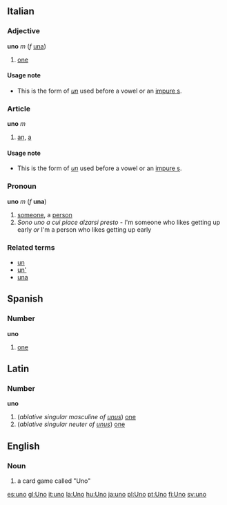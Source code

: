 ==Italian==
===Adjective===
'''uno''' ''m'' (''f'' [[una#Italian|una]])

# [[one]]

====Usage note====
*This is the form of ''[[un#Italian|un]]'' used before a vowel or an [[impure s]].

===Article===
'''uno''' ''m''

#[[an]], [[a]]

====Usage note====
*This is the form of ''[[un#Italian|un]]'' used before a vowel or an [[impure s]].

===Pronoun===
'''uno''' ''m'' (''f'' '''una''')

#[[someone]], a [[person]]
#''Sono uno a cui piace alzarsi presto'' - I'm someone who likes getting up early ''or'' I'm a person who likes getting up early

===Related terms===
*[[un#Italian|un]]
*[[un'#Italian|un']]
*[[una#Italian|una]]


==Spanish==
===Number===
'''uno'''

#[[one]]

==Latin==
===Number===
'''uno'''

#(''ablative singular masculine of [[unus]]'') [[one]]
#(''ablative singular neuter of [[unus]]'') [[one]]

==English==
===Noun===
#a card game called "Uno"

[[es:uno]]
[[gl:Uno]]
[[it:uno]]
[[la:Uno]]
[[hu:Uno]]
[[ja:uno]]
[[pl:Uno]]
[[pt:Uno]]
[[fi:Uno]]
[[sv:uno]]